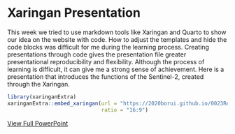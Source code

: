 # Xaringan Presentation

This week we tried to use markdown tools like Xaringan and Quarto to show our idea on the website with code. How to adjust the templates and hide the code blocks was difficult for me during the learning process. Creating presentations through code gives the presentation file greater presentational reproducibility and flexibility. Although the process of learning is difficult, it can give me a strong sense of achievement. Here is a presentation that introduces the functions of the Sentinel-2, created through the Xaringan.

```r
library(xaringanExtra)
xaringanExtra::embed_xaringan(url = "https://2020borui.github.io/0023Remotely_Sensing/#1",
                              ratio = "16:9")
```

[View Full PowerPoint](https://2020borui.github.io/0023Remotely_Sensing/#1)
